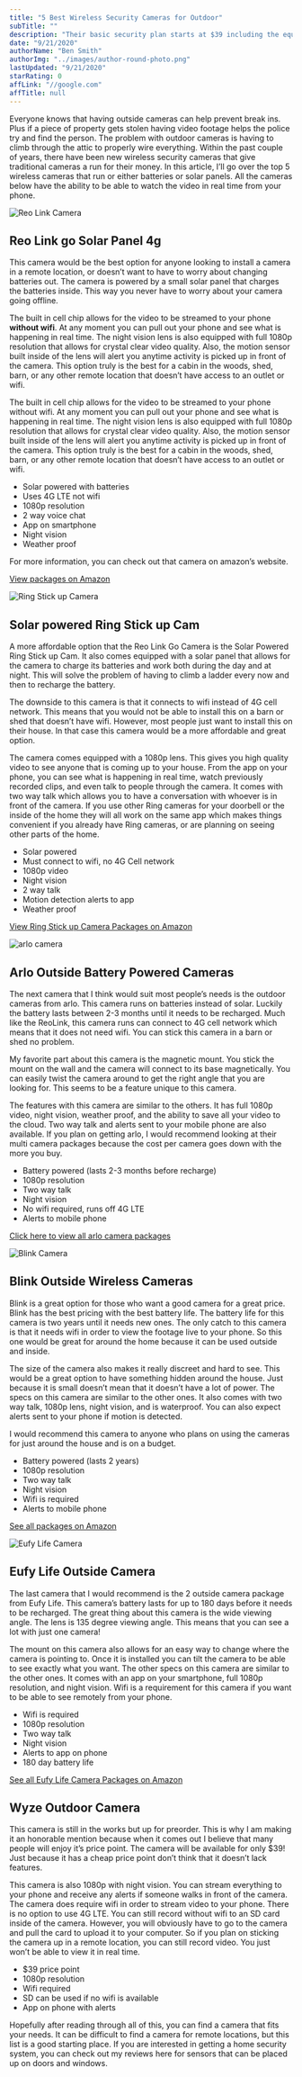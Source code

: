 ```yaml
---
title: "5 Best Wireless Security Cameras for Outdoor"
subTitle: ""
description: "Their basic security plan starts at $39 including the equipment. Their next package up includes security and home automation starts at around $49 per month with equipment."
date: "9/21/2020"
authorName: "Ben Smith"
authorImg: "../images/author-round-photo.png"
lastUpdated: "9/21/2020"
starRating: 0
affLink: "//google.com"
affTitle: null
---
```


Everyone knows that having outside cameras can help prevent break ins. Plus if a piece of property gets stolen having video footage helps the police try and find the person. The problem with outdoor cameras is having to climb through the attic to properly wire everything. Within the past couple of years, there have been new wireless security cameras that give traditional cameras a run for their money. In this article, I’ll go over the top 5 wireless cameras that run or either batteries or solar panels. All the cameras below have the ability to be able to watch the video in real time from your phone.

![Reo Link Camera](../images/wireless-cameras/reo-link.jpg)

## Reo Link go Solar Panel 4g

This camera would be the best option for anyone looking to install a camera in a remote location, or doesn’t want to have to worry about changing batteries out. The camera is powered by a small solar panel that charges the batteries inside. This way you never have to worry about your camera going offline.

The built in cell chip allows for the video to be streamed to your phone **without wifi**. At any moment you can pull out your phone and see what is happening in real time. The night vision lens is also equipped with full 1080p resolution that allows for crystal clear video quality. Also, the motion sensor built inside of the lens will alert you anytime activity is picked up in front of the camera. This option truly is the best for a cabin in the woods, shed, barn, or any other remote location that doesn’t have access to an outlet or wifi.

The built in cell chip allows for the video to be streamed to your phone without wifi. At any moment you can pull out your phone and see what is happening in real time. The night vision lens is also equipped with full 1080p resolution that allows for crystal clear video quality. Also, the motion sensor built inside of the lens will alert you anytime activity is picked up in front of the camera. This option truly is the best for a cabin in the woods, shed, barn, or any other remote location that doesn’t have access to an outlet or wifi.

- Solar powered with batteries
- Uses 4G LTE not wifi
- 1080p resolution
- 2 way voice chat
- App on smartphone
- Night vision
- Weather proof

For more information, you can check out that camera on amazon’s website.

[View packages on Amazon](https://www.amazon.com/Security-Camera-Outdoor-Reolink-Bundle/dp/B08CXNMQGR/ref=sr_1_4?dchild=1&keywords=reolink-go&qid=1600363400&sr=8-4)

![Ring Stick up Camera](../images/wireless-cameras/solar-ring.jpg)

## Solar powered Ring Stick up Cam

A more affordable option that the Reo Link Go Camera is the Solar Powered Ring Stick up Cam. It also comes equipped with a solar panel that allows for the camera to charge its batteries and work both during the day and at night. This will solve the problem of having to climb a ladder every now and then to recharge the battery.

The downside to this camera is that it connects to wifi instead of 4G cell network. This means that you would not be able to install this on a barn or shed that doesn’t have wifi. However, most people just want to install this on their house. In that case this camera would be a more affordable and great option.

The camera comes equipped with a 1080p lens. This gives you high quality video to see anyone that is coming up to your house. From the app on your phone, you can see what is happening in real time, watch previously recorded clips, and even talk to people through the camera. It comes with two way talk which allows you to have a conversation with whoever is in front of the camera. If you use other Ring cameras for your doorbell or the inside of the home they will all work on the same app which makes things convenient if you already have Ring cameras, or are planning on seeing other parts of the home.

- Solar powered
- Must connect to wifi, no 4G Cell network
- 1080p video
- Night vision
- 2 way talk
- Motion detection alerts to app
- Weather proof

[View Ring Stick up Camera Packages on Amazon](https://amzn.to/3j5cSm1)

![arlo camera](../images/wireless-cameras/arlo.jpg)

## Arlo Outside Battery Powered Cameras

The next camera that I think would suit most people’s needs is the outdoor cameras from arlo. This camera runs on batteries instead of solar. Luckily the battery lasts between 2-3 months until it needs to be recharged. Much like the ReoLink, this camera runs can connect to 4G cell network which means that it does not need wifi. You can stick this camera in a barn or shed no problem.

My favorite part about this camera is the magnetic mount. You stick the mount on the wall and the camera will connect to its base magnetically. You can easily twist the camera around to get the right angle that you are looking for. This seems to be a feature unique to this camera.

The features with this camera are similar to the others. It has full 1080p video, night vision, weather proof, and the ability to save all your video to the cloud. Two way talk and alerts sent to your mobile phone are also available. If you plan on getting arlo, I would recommend looking at their multi camera packages because the cost per camera goes down with the more you buy.

- Battery powered (lasts 2-3 months before recharge)
- 1080p resolution
- Two way talk
- Night vision
- No wifi required, runs off 4G LTE
- Alerts to mobile phone

[Click here to view all arlo camera packages](https://www.amazon.com/Arlo-Essential-Spotlight-Wire-Free-Activated/dp/B08B3B3LQ3/ref=redir_mobile_desktop?ie=UTF8&aaxitk=HlOMTK921bDsj7LlisPjjw&hsa_cr_id=9054437840201&ref_=sbx_be_s_sparkle_mcd_asin_1)

![Blink Camera](../images/wireless-cameras/blink.jpg)

## Blink Outside Wireless Cameras

Blink is a great option for those who want a good camera for a great price. Blink has the best pricing with the best battery life. The battery life for this camera is two years until it needs new ones. The only catch to this camera is that it needs wifi in order to view the footage live to your phone. So this one would be great for around the home because it can be used outside and inside.

The size of the camera also makes it really discreet and hard to see. This would be a great option to have something hidden around the house. Just because it is small doesn’t mean that it doesn’t have a lot of power. The specs on this camera are similar to the other ones. It also comes with two way talk, 1080p lens, night vision, and is waterproof. You can also expect alerts sent to your phone if motion is detected.

I would recommend this camera to anyone who plans on using the cameras for just around the house and is on a budget.

- Battery powered (lasts 2 years)
- 1080p resolution
- Two way talk
- Night vision
- Wifi is required
- Alerts to mobile phone

[See all packages on Amazon](https://www.amazon.com/Blink-Smart-Security-Camera/dp/B07M8DTHGL/ref=sr_1_3?dchild=1&keywords=blink&qid=1600476579&sr=8-3)

![Eufy Life Camera](../images/wireless-cameras/eufy-life.jpg)

## Eufy Life Outside Camera

The last camera that I would recommend is the 2 outside camera package from Eufy Life. This camera’s battery lasts for up to 180 days before it needs to be recharged. The great thing about this camera is the wide viewing angle. The lens is 135 degree viewing angle. This means that you can see a lot with just one camera!

The mount on this camera also allows for an easy way to change where the camera is pointing to. Once it is installed you can tilt the camera to be able to see exactly what you want. The other specs on this camera are similar to the other ones. It comes with an app on your smartphone, full 1080p resolution, and night vision. Wifi is a requirement for this camera if you want to be able to see remotely from your phone.

- Wifi is required
- 1080p resolution
- Two way talk
- Night vision
- Alerts to app on phone
- 180 day battery life

[See all Eufy Life Camera Packages on Amazon](https://www.amazon.com/eufy-Security-eufyCam-Wireless-180-Day/dp/B07W1HKYQK/ref=sr_1_2_sspa?dchild=1&keywords=eufy+camera&qid=1600562056&sr=8-2-spons&psc=1&spLa=ZW5jcnlwdGVkUXVhbGlmaWVyPUFXQTRYOTQzVTNUOE8mZW5jcnlwdGVkSWQ9QTEwMzMxMTAyTUZWUzk4MEZNNk1LJmVuY3J5cHRlZEFkSWQ9QTA3Nzc5ODUxMlZPNVJQWEpERExFJndpZGdldE5hbWU9c3BfYXRmJmFjdGlvbj1jbGlja1JlZGlyZWN0JmRvTm90TG9nQ2xpY2s9dHJ1ZQ==)

## Wyze Outdoor Camera

This camera is still in the works but up for preorder. This is why I am making it an honorable mention because when it comes out I believe that many people will enjoy it’s price point. The camera will be available for only \$39! Just because it has a cheap price point don’t think that it doesn’t lack features.

This camera is also 1080p with night vision. You can stream everything to your phone and receive any alerts if someone walks in front of the camera. The camera does require wifi in order to stream video to your phone. There is no option to use 4G LTE. You can still record without wifi to an SD card inside of the camera. However, you will obviously have to go to the camera and pull the card to upload it to your computer. So if you plan on sticking the camera up in a remote location, you can still record video. You just won’t be able to view it in real time.

- \$39 price point
- 1080p resolution
- Wifi required
- SD can be used if no wifi is available
- App on phone with alerts

Hopefully after reading through all of this, you can find a camera that fits your needs. It can be difficult to find a camera for remote locations, but this list is a good starting place. If you are interested in getting a home security system, you can check out my reviews here for sensors that can be placed up on doors and windows.
